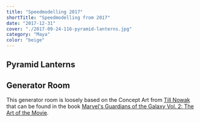 ```yaml
---
title: "Speedmodelling 2017"
shortTitle: "Speedmodelling from 2017"
date: "2017-12-31"
cover: "./2017-09-24-116-pyramid-lanterns.jpg"
category: "Maya"
color: "beige"
---
```


## Pyramid Lanterns

## Generator Room
This generator room is loosely based on the Concept Art from 
[Till Nowak](https://www.artstation.com/artwork/ADGVq) that can be found in the book [Marvel's Guardians of the Galaxy Vol. 2: The Art of the Movie](http://amzn.to/2uEIkCf).
